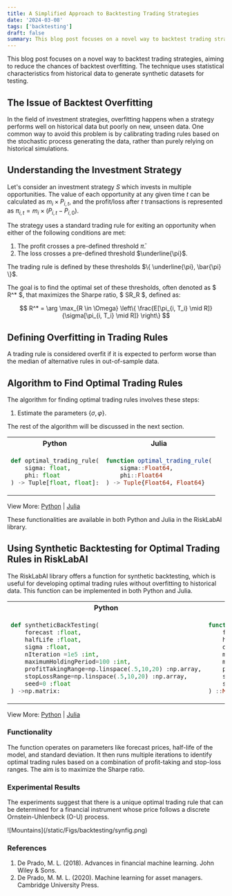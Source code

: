 ```yaml
---
title: A Simplified Approach to Backtesting Trading Strategies
date: '2024-03-08'
tags: ['backtesting']
draft: false
summary: This blog post focuses on a novel way to backtest trading strategies, aiming to reduce the chances of backtest overfitting.
---
```


<TOCInline toc={props.toc} asDisclosure />

<div style={{marginBottom: '2rem'}}/>

This blog post focuses on a novel way to backtest trading strategies, aiming to reduce the chances of backtest overfitting. The technique uses statistical characteristics from historical data to generate synthetic datasets for testing.

## The Issue of Backtest Overfitting

In the field of investment strategies, overfitting happens when a strategy performs well on historical data but poorly on new, unseen data. One common way to avoid this problem is by calibrating trading rules based on the stochastic process generating the data, rather than purely relying on historical simulations.

## Understanding the Investment Strategy

Let's consider an investment strategy $S$ which invests in multiple opportunities. The value of each opportunity at any given time $t$ can be calculated as $m_i \times P_{i, t}$, and the profit/loss after $t$ transactions is represented as $\pi_{i, t} = m_i \times (P_{i, t} - P_{i, 0})$.

The strategy uses a standard trading rule for exiting an opportunity when either of the following conditions are met:

1. The profit crosses a pre-defined threshold $\bar{\pi}$.
2. The loss crosses a pre-defined threshold $\underline{\pi}$.

The trading rule is defined by these thresholds $\{ \underline{\pi}, \bar{\pi} \}$.

The goal is to find the optimal set of these thresholds, often denoted as $ R^\* $, that maximizes the Sharpe ratio, $ SR_R $, defined as:

$$
R^* = \arg \max_{R \in \Omega} \left\{ \frac{E[\pi_{i, T_i} \mid R]}{\sigma[\pi_{i, T_i} \mid R]} \right\}
$$

## Defining Overfitting in Trading Rules

A trading rule is considered overfit if it is expected to perform worse than the median of alternative rules in out-of-sample data.

## Algorithm to Find Optimal Trading Rules

The algorithm for finding optimal trading rules involves these steps:

1. Estimate the parameters $\{\sigma, \varphi\}$.

The rest of the algorithm will be discussed in the next section.

<div style={{display: 'flex', justifyContent: 'center'}}>
  <table style={{tableLayout: 'fixed', width: '90%'}}>
  <tr>
    <th style={{width: '50%', textAlign: 'center'}}>Python</th>
    <th style={{width: '50%', textAlign: 'center'}}>Julia</th>
  </tr>

  <tr>
  <td style={{border: '1px solid transparent'}}>

```python
def optimal_trading_rule(
    sigma: float,
    phi: float
) -> Tuple[float, float]:
```

  </td>
  <td style={{border: '1px solid transparent'}}>

```julia
function optimal_trading_rule(
    sigma::Float64,
    phi::Float64
) -> Tuple{Float64, Float64}
```

  </td>
  </tr>
  </table>
</div>

View More: [Python](https://www.github.com/risklabai/RiskLabAI.py) | [Julia](https://www.github.com/risklabai/RiskLabAI.jl)

These functionalities are available in both Python and Julia in the RiskLabAI library.

## Using Synthetic Backtesting for Optimal Trading Rules in RiskLabAI

The RiskLabAI library offers a function for synthetic backtesting, which is useful for developing optimal trading rules without overfitting to historical data. This function can be implemented in both Python and Julia.

<div style={{display: 'flex', justifyContent: 'center'}}>
  <table style={{tableLayout: 'fixed', width: '90%'}}>
  <tr>
    <th style={{width: '50%', textAlign: 'center'}}>Python</th>
    <th style={{width: '50%', textAlign: 'center'}}>Julia</th>
  </tr>

  <tr>
  <td style={{border: '1px solid transparent'}}>

```python
def syntheticBackTesting(
    forecast :float,
    halfLife :float,
    sigma :float,
    nIteration =1e5 :int,
    maximumHoldingPeriod=100 :int,
    profitTakingRange=np.linspace(.5,10,20) :np.array,
    stopLossRange=np.linspace(.5,10,20) :np.array,
    seed=0 :float
) ->np.matrix:
```

  </td>
  <td style={{border: '1px solid transparent'}}>

```julia
function Syntheticbacktesting(
    forecast ::Float64,
    halfLife ::Float64,
    σ ::Float64,
    maximumIteration =1e3 ::Int64,
    maximumHoldingPeriod = 100 ::Int64,
    profitTakingRange = LinRange(0.5,10,20) ::Array,
    stopLossRange = LinRange(0.5,10,20) ::Array ,
    seed = 0 ::Float64
) ::Matrix:
```

  </td>
  </tr>
  </table>
</div>

View More: [Python](https://www.github.com/risklabai/RiskLabAI.py) | [Julia](https://www.github.com/risklabai/RiskLabAI.jl)

### Functionality

The function operates on parameters like forecast prices, half-life of the model, and standard deviation. It then runs multiple iterations to identify optimal trading rules based on a combination of profit-taking and stop-loss ranges. The aim is to maximize the Sharpe ratio.

### Experimental Results

The experiments suggest that there is a unique optimal trading rule that can be determined for a financial instrument whose price follows a discrete Ornstein-Uhlenbeck (O-U) process.

<div className="my-1 overflow-hidden px-2 xl:my-1 xl:w-1/2 xl:px-2" style={{display: 'block', marginLeft: 'auto', marginRight: 'auto', width: '90%', alignItems: 'center', justifyContent: 'center'}}>
    ![Mountains](/static/Figs/backtesting/synfig.png)
</div>

### References

1. De Prado, M. L. (2018). Advances in financial machine learning. John Wiley & Sons.
2. De Prado, M. M. L. (2020). Machine learning for asset managers. Cambridge University Press.
